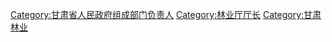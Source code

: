 [[Category:甘肃省人民政府组成部门负责人|Category:甘肃省人民政府组成部门负责人]]
[[Category:林业厅厅长|Category:林业厅厅长]]
[[Category:甘肃林业|Category:甘肃林业]]